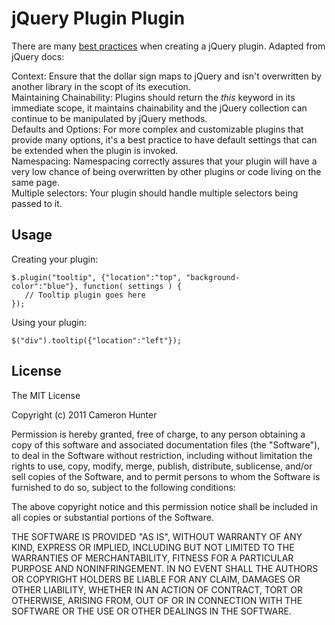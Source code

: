 = jQuery Plugin Plugin =

There are many [http://docs.jquery.com/Plugins/Authoring best practices] when creating a jQuery plugin. Adapted from jQuery docs:

;Context: Ensure that the dollar sign maps to jQuery and isn't overwritten by another library in the scopt of its execution.
;Maintaining Chainability: Plugins should return the ''this'' keyword in its immediate scope, it maintains chainability and the jQuery collection can continue to be manipulated by jQuery methods.
;Defaults and Options: For more complex and customizable plugins that provide many options, it's a best practice to have default settings that can be extended when the plugin is invoked.
;Namespacing: Namespacing correctly assures that your plugin will have a very low chance of being overwritten by other plugins or code living on the same page.
;Multiple selectors: Your plugin should handle multiple selectors being passed to it.

== Usage ==

Creating your plugin:
 $.plugin("tooltip", {"location":"top", "background-color":"blue"}, function( settings ) {
 	// Tooltip plugin goes here
 });

Using your plugin:
 $("div").tooltip({"location":"left"});

== License ==
The MIT License

Copyright (c) 2011 Cameron Hunter

Permission is hereby granted, free of charge, to any person obtaining a copy
of this software and associated documentation files (the "Software"), to deal
in the Software without restriction, including without limitation the rights
to use, copy, modify, merge, publish, distribute, sublicense, and/or sell
copies of the Software, and to permit persons to whom the Software is
furnished to do so, subject to the following conditions:

The above copyright notice and this permission notice shall be included in
all copies or substantial portions of the Software.

THE SOFTWARE IS PROVIDED "AS IS", WITHOUT WARRANTY OF ANY KIND, EXPRESS OR
IMPLIED, INCLUDING BUT NOT LIMITED TO THE WARRANTIES OF MERCHANTABILITY,
FITNESS FOR A PARTICULAR PURPOSE AND NONINFRINGEMENT. IN NO EVENT SHALL THE
AUTHORS OR COPYRIGHT HOLDERS BE LIABLE FOR ANY CLAIM, DAMAGES OR OTHER
LIABILITY, WHETHER IN AN ACTION OF CONTRACT, TORT OR OTHERWISE, ARISING FROM,
OUT OF OR IN CONNECTION WITH THE SOFTWARE OR THE USE OR OTHER DEALINGS IN
THE SOFTWARE.
